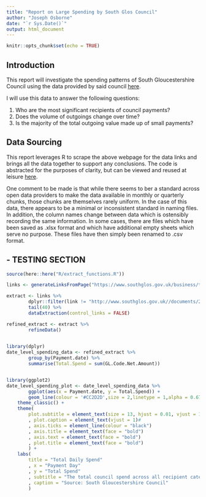 ```yaml
---
title: "Report on Large Spending by South Glos Council"
author: "Joseph Osborne"
date: "`r Sys.Date()`"
output: html_document
---
```


```r
knitr::opts_chunk$set(echo = TRUE)
```

## Introduction

This report will investigate the spending patterns of South Gloucestershire Council using the data provided by said council [here](https://www.southglos.gov.uk/business/tenders-and-contracts/how-we-spend-our-money/council-payments-over-500/). 

I will use this data to answer the following questions:

1. Who are the most significant recipients of council payments?
1. Does the volume of outgoings change over time?
1. Is the majority of the total outgoing value made up of small payments?


## Data Sourcing

This report leverages R to scrape the above webpage for the data links and brings all the data together to support any conclusions. The code is abstracted for the purposes of clarity, but can be viewed and reused at leisure [here](http://a.link.webpage/).

One comment to be made is that while there seems to ber a standard across open data providers to make the data available in monthly or quarterly chunks, those chunks are themselves rarely uniform. In the case of this data, there appears to be a minimal or inconsistent standard in naming files. In addition, the column names change between data which is ostensibly recording the same information. In some cases, there are files which have been saved as .xlsx format and which have additional empty sheets which serve no purpose. These files have then simply been renamed to .csv format. 



## - TESTING SECTION 

```r
source(here::here("R/extract_functions.R"))

links <- generateLinksFromPage("https://www.southglos.gov.uk/business/tenders-and-contracts/how-we-spend-our-money/council-payments-over-500/")

```

```r

extract <- links %>% 
        dplyr::filter(link != "http://www.southglos.gov.uk//documents/2-May-2018-Invoices-ALL-Paid-over-£500-for-web-publish.csv") %>% 
        tail(40) %>% 
        dataExtraction(control_links = FALSE)

```

```r

refined_extract <- extract %>% 
        refineData()
        
```

```r
library(dplyr)
date_level_spending_data <- refined_extract %>% 
        group_by(Payment.date) %>% 
        summarise(Total.Spend = sum(GL.Code.Net.Amount))



```

```r
library(ggplot2)
date_level_spending_plot <- date_level_spending_data %>% 
        ggplot(aes(x = Payment.date, y = Total.Spend)) +
        geom_line(colour = '#CC2D2D',size = 2,linetype = 1,alpha = 0.67) + 
    theme_classic() +
    theme(
        plot.subtitle = element_text(size = 13, hjust = 0.01, vjust = 1)
        , plot.caption = element_text(vjust = 1)#
        , axis.ticks = element_line(colour = "black")
        , axis.title = element_text(face = "bold")
        , axis.text = element_text(face = "bold")
        , plot.title = element_text(face = "bold")
        ) + 
    labs(
        title = "Total Daily Spend"
        , x = "Payment Day"
        , y = "Total Spend"
        , subtitle = "The total council spend across all recipient categories"
        , caption = "Source: South Gloucestershire Council"
        )
```


